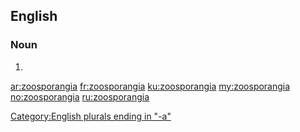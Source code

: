 ==English==

===Noun===
{{head|en|noun plural form}}

# {{plural of|zoosporangium|lang=en}}

[[Category:English plurals ending in "-a"]]

[[ar:zoosporangia]]
[[fr:zoosporangia]]
[[ku:zoosporangia]]
[[my:zoosporangia]]
[[no:zoosporangia]]
[[ru:zoosporangia]]